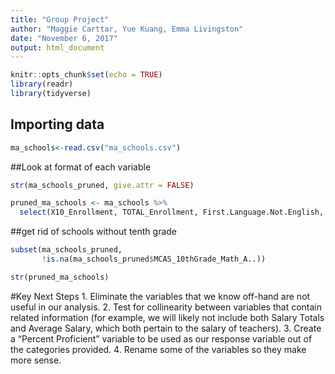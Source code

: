 ```yaml
---
title: "Group Project"
author: "Maggie Carttar, Yue Kuang, Emma Livingston"
date: "November 6, 2017"
output: html_document
---
```


```r
knitr::opts_chunk$set(echo = TRUE)
library(readr)
library(tidyverse)
```

## Importing data
```r
ma_schools<-read.csv("ma_schools.csv")
```

##Look at format of each variable
```r
str(ma_schools_pruned, give.attr = FALSE)
```


```r
pruned_ma_schools <- ma_schools %>%
  select(X10_Enrollment, TOTAL_Enrollment, First.Language.Not.English, X..English.Language.Learner, English.Language.Learner, X..English.Language.Learner, Students.With.Disabilities, X..Students.With.Disabilities, High.Needs, X..High.Needs, Economically.Disadvantaged, X..Economically.Disadvantaged, X..African.American, X..Asian, X..Hispanic, X..White, X..Native.American, X..Native.Hawaiian..Pacific.Islander, X..Multi.Race..Non.Hispanic, X..Males, X..Females, Total...of.Classes, Average.Class.Size, Number.of.Students, Salary.Totals, Average.Salary, FTE.Count, In.District.Expenditures, Total.In.district.FTEs, Average.In.District.Expenditures.per.Pupil, Total.Expenditures, Total.Pupil.FTEs, Average.Expenditures.per.Pupil, X..Graduated, X..Still.in.School, X..Non.Grad.Completers, X..GED, X..Dropped.Out, X..Permanently.Excluded, X..Attending.College, MCAS_10thGrade_English_A.., MCAS_10thGrade_English_CPI, MCAS_10thGrade_Math_P.., MCAS_10thGrade_English_Incl..in.SGP..., MCAS_10thGrade_English_NI.., MCAS_10thGrade_English_P.., MCAS_10thGrade_English_P.A.., MCAS_10thGrade_English_SGP, MCAS_10thGrade_English_Stud..Incl..., MCAS_10thGrade_English_W.F.., MCAS_10thGrade_Math_A.., MCAS_10thGrade_Math_CPI, MCAS_10thGrade_Math_Incl..in.SGP..., MCAS_10thGrade_Math_NI.., MCAS_10thGrade_Math_P.., MCAS_10thGrade_Math_P.A.., MCAS_10thGrade_Math_SGP, MCAS_10thGrade_Math_Stud..Incl..., MCAS_10thGrade_Math_W.F.., X..MCAS_10thGrade_English_A, X..MCAS_10thGrade_English_NI, X..MCAS_10thGrade_English_P, X..MCAS_10thGrade_English_P.A, X..MCAS_10thGrade_English_W.F, X..MCAS_10thGrade_Math_A, X..MCAS_10thGrade_Math_NI, X..MCAS_10thGrade_Math_P, X..MCAS_10thGrade_Math_P.A, X..MCAS_10thGrade_Math_W.F)
```


##get rid of schools without tenth grade 
```r
subset(ma_schools_pruned,
       !is.na(ma_schools_pruned$MCAS_10thGrade_Math_A..))
```

```r
str(pruned_ma_schools)
```

#Key Next Steps
1. Eliminate the variables that we know off-hand are not useful in our analysis. 
2. Test for collinearity between variables that contain related information (for example, we will likely not include both Salary Totals and Average Salary, which both pertain to the salary of teachers).
3. Create a "Percent Proficient" variable to be used as our response variable out of the categories provided. 
4. Rename some of the variables so they make more sense.
